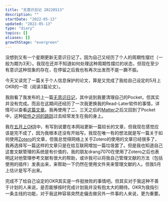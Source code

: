 ```yaml
---
title: "无意识日记 20220513"
description: ""
startDate: "2022-05-13"
updated: "2022-05-13"
type: "diary"
topics: []
aliases: []
growthStage: "evergreen"
---
```


没想到又有一个星期更新无意识日记了。因为自己又经历了个人的周期性摆烂（一般为期为3天）。我现在还并不知道如何处理这种周期性摆烂的状态，但现在至少有意识这种现象的存在，在停留之后我也有再次出发而不是一蹶不振。

今天又读完了一篇关于个人信息保护的论文，算是又完成了我给自己设定的5月上OKR的一项（阅读3篇论文）。

我刚看了我发布的上一篇[无意识日记](/20220506)，其中说到我要清理自己的Pocket，但其实并没有完成。而且在这期间还经历了一次我更换我的Read-Later软件的事情，详情可以查看[这篇文章](I-swtich-apps)。我再使用了二、三天之后的[Matter](https://getmatter.app)之后又回到了Pocket中，这种[软件之间的跳跃](/thoughts-about-productivity)过去经常发生在我的身上。

我在[五月上OKR](summary-of-late-april)中，有写到说要在本网站更新一篇较长的文章，但我现在感觉应该是完不成了，因为我根本还没有开始写。我现在唯一有的想法就是写一篇关于如何使用[Zotero](https://www.zotero.org)的文章，但我总觉得网络上关于Zotero的使用的文章已经很多了，我再选择写一篇这样的文章只是在给互联网增加一篇垃圾罢了。但是我也知道自己这套文献管理的系统是有价值的，我的朋友drang7070在使用了Zotero之后也表明这对他管理参考文献有很大的帮助，或许我可以将我自己管理文献的方法（包括使用的插件）发表出来，来帮助一下仍然在使用文件夹来管理文献的人。但我5月上估计是写不出来。

完成不了给自己设定的OKR其实是一件挺挫败的事情吧。但其实对于我这种不善于计划的人来说，是否能够按时完成计划我并没有抱太大的期待。OKR为我指引一条主线的功能，对于我这种容易突然走偏去做另外一件事的人来说，更为重要。